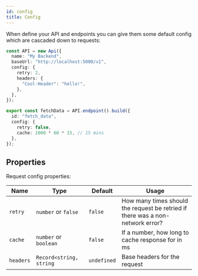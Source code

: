 ```yaml
---
id: config
title: Config
---
```


When define your API and endpoints you can give them some default config which are cascaded down to requests:

```typescript {4,5,6,7,8,9,15,16,17,18}
const API = new Api({
  name: "My Backend",
  baseUrl: "http://localhost:5000/v1",
  config: {
    retry: 2,
    headers: {
      "Cool-Header": "hello!",
    },
  },
});

export const fetchData = API.endpoint().build({
  id: "fetch_data",
  config: {
    retry: false,
    cache: 1000 * 60 * 15, // 15 mins
  },
});
```

## Properties

Request config properties:

| Name        | Type                    | Default           | Usage
| ---         | ---                     | ---               | ---
| `retry`     | `number` or `false`               | `false`   | How many times should the request be retried if there was a non-network error?
| `cache`     | `number` or `boolean`     | `false`           | If a number, how long to cache response for in ms
| `headers`   | `Record<string, string` | `undefined`       | Base headers for the request
